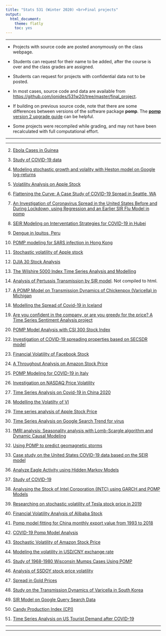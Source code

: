 ```yaml
---
title: "Stats 531 (Winter 2020) <br>Final projects"
output:
  html_document:
    theme: flatly
    toc: yes
---
```


------

* Projects with source code are posted anonymously on the class webpage.

* Students can request for their name to be added, after the course is over and the class grades are assigned.

* Students can request for projects with confidential data not to be posted.

* In most cases, source code and data are available from [https://github.com/ionides/531w20/tree/master/final_project](https://github.com/ionides/531w20/tree/master/final_project).

* If building on previous source code, note that there are some differences between versions of the software package **pomp**. The [**pomp** version 2 upgrade guide](https://kingaa.github.io/pomp/vignettes/upgrade_guide.html) can be helpful.

* Some projects were recompiled while grading, and may not have been recalculated with full computational effort.


----------

----------


2. [Ebola Cases in Guinea](Project2/final.html)

3. [Study of COVID-19 data](Project3/final.html)

4. [Modeling stochastic growth and volality with Heston model on Google log-returns](Project4/final.html)

5. [Volatility Analysis on Apple Stock](Project5/final.html)

6. [Flattening the Curve: A Case Study of COVID-19 Spread in Seattle, WA](Project6/final.html)


8. [An Investigation of Coronavirus Spread in the United States Before and During Lockdown, using Regression and an Earlier SIR Flu Model in pomp](Project8/final.html)

9. [SEIR Modeling on Interventation Strategies for COVID-19 in Hubei](Project9/final.html)

10. [Dengue in Iquitos, Peru](Project10/final.html)

11. [POMP modeling for SARS infection in Hong Kong](Project11/final.html)

12. [Stochastic volatility of Apple stock](Project12/final.html)

13. [DJIA 30 Stock Analysis](Project13/final.html)

14. [The Wilshire 5000 Index Time Series Analysis and Modelling](Project14/final.html)

15. [Analysis of Pertussis Transmission by SIR model](Project15/final.Rmd). Not compiled to html.

<!--
16. [](Project16/final.html)
-->

17. [A POMP Model on Transmission Dynamics of Chickenpox (Varicella) in Michigan](Project17/final.html)

18. [Modelling the Spread of Covid-19 in Iceland](Project18/final.html)

19. [Are you confident in the company, or are you greedy for the price?
A Time Series Sentiment Analysis project](Project19/final.html)

20. [POMP Model Analysis with CSI 300 Stock Index](Project20/final.html)

<!--
21. [](Project21/final.html)
-->

22. [Investigation of COVID-19 spreading properties based on SECSDR model](Project22/final.html)

23. [Financial Volatility of Facebook Stock](Project23/final.html)

24. [A Throughout Analysis on Amazon Stock Price](Project24/final.html)

25. [POMP Modeling for COVID-19 in Italy](Project25/final.html)

26. [Investigation on NASDAQ Price Volatility](Project26/final.html)

27. [Time Series Analysis on Covid-19 in China 2020](Project27/final.html)

28. [Modelling the Volatilty of VI](Project28/final.html)

29. [Time series analysis of Apple Stock Price](Project29/final.html)

30. [Time Series Analysis on Google Search Trend for virus](Project30/final.html)

31. [fMRI analysis: Seasonality analysis with Lomb-Scargle algorithm and Dynamic Causal Modeling](Project31/final.html)

32. [Using POMP to predict geomagnetic storms](Project32/final.html)

33. [Case study on the United States COVID-19 data based on the SEIR model](Project33/final.html)

<!--
34. [](Project34/final.html)
-->

<!--
35. [](Project35/final.html)
-->

36. [Analyze Eagle Activity using Hidden Markov Models](Project36/final.html)

37. [Study of COVID-19](Project37/final.html)

38. [Analysing the Stock of Intel Corporation (INTC) using GARCH and POMP Models](Project38/final.html)

39. [Researching on stochastic volatility of Tesla stock price in 2019](Project39/final.html)

40. [Financial Volatility Analysis of Alibaba Stock](Project40/final.html)

41. [Pomp model fitting for China monthly export value from 1993 to 2018](Project41/final.html)

42. [COVID-19 Pomp Model Analysis](Project42/final.html)

43. [Stochastic Volatility of Amazon Stock Price](Project43/final.html)

44. [Modeling the volatility in USD/CNY exchange rate](Project44/final.html)

45. [Study of 1968-1980 Wisconsin Mumps Cases Using POMP](Project45/final.html)

46. [Analysis of SSDOY stock price volatility](Project46/final.html)

47. [Spread in Gold Prices](Project47/final.html)

48. [Study on the Transmission Dynamics of Varicella in South Korea](Project48/final.html)

49. [SIR Model on Google Query Search Data](Project49/final.html)

50. [Candy Production Index (CPI)](Project50/final.html)

51. [Time Series Analysis on US Tourist Demand after COVID-19](Project51/final.html)


----------

-----------
